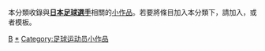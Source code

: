 {{Catnav|頁面分類|人物|各國人物|日本人|日本運動員|日本足球運動員}}
{{Catnav|頁面分類|人物|各國人物|各国运动员|日本運動員|日本足球運動員}}
{{Catnav|頁面分類|...|足球|各國足球|日本足球|日本足球運動員}}
{{Catnav|頁面分類|...|各國體育|日本體育|日本運動員|日本足球運動員}}
{{Catnav|頁面分類|...|各國體育|日本體育|日本足球|日本足球運動員}}
{{Catnav|頁面分類|...|各國體育|各國足球|日本足球|日本足球運動員}}
{{Catnav|頁面分類|...|各國體育|各国运动员|日本運動員|日本足球運動員}}
{{hiddencat}}
{{WPSS-cat}}
本分類收錄與'''[[日本|日本]][[:Category:日本足球運動員|足球選手]]'''相關的[[Wikipedia:小作品|小作品]]。若要將條目加入本分類下，請加入'''{{tl|Japan-footy-bio-stub}}'''，或者'''{{tl|日本足球選手小作品}}'''模板。

[[Category:日本体育人物小作品|B]]
[[Category:日本足球運動員|*]]
[[Category:足球运动员小作品|Category:足球运动员小作品]]
